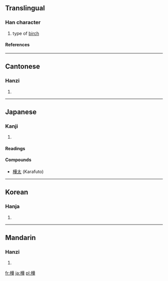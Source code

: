 {{see|桦}}

==Translingual==
===Han character===
{{Han char|rn=75|rad=木|as=12|sn=16|four=4495<sub>4</sub>|canj=木廿一十 (DTMJ)}}
# type of [[birch]]
====References====
{{Han ref|kx=0552.010|dkj=15497|dj=0940.060|hdz=21261.010|uh=6A3A|ud=27194|bh=BEEC|bd=48876}}

----
==Cantonese==
===Hanzi===
{{yue-hanzi|jyut=|y=wa6}}
# {{defn|Cantonese}}

----
==Japanese==
===Kanji===
{{ja-kanji|grade=|rs=木12}}
# {{defn|Japanese}} 
====Readings====
{{ja-readings|on=[[か]] (ka)|kun=[[かば]] (kaba)}}

====Compounds====
* [[樺太]] (Karafuto)

----
==Korean==
===Hanja===
{{ko-hanja|hangeul=[[화]]|eumhun=|rv=hwa|mr=hwa|y=hwa}}
# {{defn|Korean}}

----
==Mandarin==
===Hanzi===
{{cmn-hanzi|sim=桦|pin=[[huà]] ([[hua4]])|wg=hua<sup>4</sup>}}
# {{defn|Mandarin}}

[[fr:樺]]
[[ja:樺]]
[[pl:樺]]